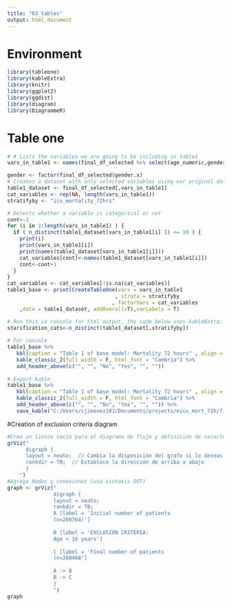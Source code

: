 ```yaml
---
title: "03_tables"
output: html_document
---
```


# Environment
```r
library(tableone)
library(kableExtra)
library(knitr)
library(ggplot2)
library(ggdist)
library(diagram)
library(DiagrammeR)
```


# Table one
```r
# # Lists the variables we are going to be including in table1
vars_in_table1 <- names(final_df_selected %>% select(age_numeric,gender,max_apachescore,apachedxgroup,er_los, norepinephrine_mean, norepinephrine_max, norepinephrine_min, epinephrine_mean, epinephrine_max, epinephrine_min, dopamine_mean, dopamine_max, dopamine_min, dobutamine_mean, dobutamine_max, dobutamine_min, phenylephrine_mean, phenylephrine_max, phenylephrine_min, vasopressin_mean, vasopressin_max, vasopressin_min, milrinone_mean, milrinone_max, milrinone_min, heparin_mean, heparin_max, heparin_min, warfarin_mean, warfarin_max, warfarin_min, heartrate_mean, heartrate_max, heartrate_min, respiratoryrate_mean, respiratoryrate_max, respiratoryrate_min, spo2_mean, spo2_max, spo2_min, nibp_systolic_mean, nibp_systolic_max, nibp_systolic_min, nibp_diastolic_mean, nibp_diastolic_max, nibp_diastolic_min, nibp_mean_mean, nibp_mean_max, nibp_mean_min, temperature_mean, temperature_max,temperature_min,aniongap_min,aniongap_max,albumin_min,albumin_max,bands_min,bands_max,bicarbonate_min,bicarbonate_max,hco3_min,hco3_max,bilirubin_min,bilirubin_max,creatinine_min,creatinine_max,chloride_min,chloride_max,glucose_min,glucose_max,hematocrit_min,hematocrit_max,hemoglobin_min,hemoglobin_max,lactate_min,lactate_max,platelet_min,platelet_max,potassium_min,potassium_max,ptt_min,ptt_max,inr_min,inr_max,pt_min,pt_max,sodium_min,sodium_max,bun_min,bun_max,wbc_min,wbc_max, icu_mortality_72hrs))

gender <- factor(final_df_selected$gender.x)
# Creates a dataset with only selected variables using our original dataset and generates an empty list for storing categorical variables
table1_dataset <- final_df_selected[,vars_in_table1]
cat_variables <- rep(NA, length(vars_in_table1))
stratifyby <- "icu_mortality_72hrs"

# Detects whether a variable is categorical or not
cont<-1
for (i in 1:length(vars_in_table1) ) {
  if ( n_distinct(table1_dataset[vars_in_table1[i] ]) <= 10 ) {
    print(i)
    print(vars_in_table1[i])
    print(names(table1_dataset[vars_in_table1[i]]))
    cat_variables[cont]<-names(table1_dataset[vars_in_table1[i]])
    cont<-cont+1
  }
}
cat_variables <- cat_variables[!is.na(cat_variables)]
table1_base <- print(CreateTableOne(vars = vars_in_table1
                                   , strata = stratifyby
                                  , factorVars = cat_variables
    ,data = table1_dataset, addOverall=T),varLabels = T)

# Run this in console for html output, the code below uses kableExtra::
starification_cats<-n_distinct(table1_dataset[,stratifyby])
 
# For console
table1_base %>%
   kbl(caption = "Table 1 of base model: Mortality 72 hours" , align = "c") %>%
   kable_classic_2(full_width = F, html_font = "Cambria") %>%
   add_header_above(c("", "", "No", "Yes", "", ""))
 
# Export kable
table1_base %>%
   kbl(caption = "Table 1 of base model: Mortality 72 hours" , align = "c") %>%
   kable_classic_2(full_width = F, html_font = "Cambria") %>%
   add_header_above(c("", "", "No", "Yes", "", "")) %>%
   save_kable("C:/Users/cjimenez10J/Documents/projects/eicu_mort_72h/figures/table1_base.html", zoom = 10)
```

#Creation of exclusion criteria diagram
```r
#Crea un lienzo vacío para el diagrama de flujo y definición de características globales para el gráfico que especifica la dirección de flujo de arriba a bajo
grViz("
      digraph {
      layout = neato;  // Cambia la disposición del grafo si lo deseas
      rankdir = TB;  // Establece la dirección de arriba a abajo
      }
    ")
#Agrego Nodos y conexiones (usa sintaxis DOT) 
graph <- grViz("
               digraph {
               layout = neato;
               rankdir = TB;
               A [label = 'Initial number of patients
               (n=200764)']
               
               B [label = 'EXCLUSION CRITERIA:
               Age < 16 years']
               
               C [label = 'Final number of patients
               (n=200468']
               
               A -> B
               B -> C
               }
               ")
graph
```



